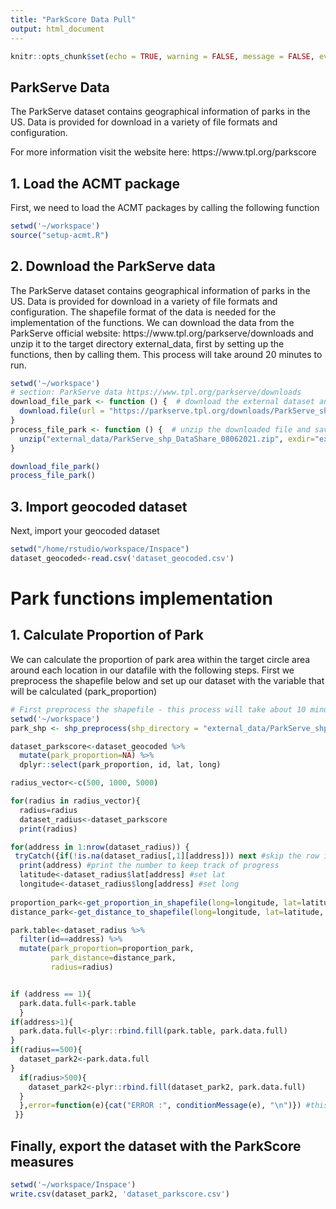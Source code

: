 ```yaml
---
title: "ParkScore Data Pull"
output: html_document
---
```


```r
knitr::opts_chunk$set(echo = TRUE, warning = FALSE, message = FALSE, eval=FALSE)
```

## ParkServe Data

The ParkServe dataset contains geographical information of parks in the US. Data is provided for download in a variety of file formats and configuration.

For more information visit the website here: https://www.tpl.org/parkscore

## 1. Load the ACMT package

First, we need to load the ACMT packages by calling the following function
```r
setwd('~/workspace')
source("setup-acmt.R")
```

## 2. Download the ParkServe data

The ParkServe dataset contains geographical information of parks in the US. Data is provided for download in a variety of file formats and configuration. The shapefile format of the data is needed for the implementation of the functions. We can download the data from the ParkServe official website: https://www.tpl.org/parkserve/downloads and unzip it to the target directory external_data, first by setting up the functions, then by calling them. This process will take around 20 minutes to run.


```r
setwd('~/workspace')
# section: ParkServe data https://www.tpl.org/parkserve/downloads
download_file_park <- function () {  # download the external dataset and give it a name (will use it in creating external_data_name_to_info_list)
  download.file(url = "https://parkserve.tpl.org/downloads/ParkServe_shp_DataShare_08062021.zip", destfile = "external_data/ParkServe_shp_DataShare_08062021.zip")
}
process_file_park <- function () {  # unzip the downloaded file and save the target data layer as csv file)
  unzip("external_data/ParkServe_shp_DataShare_08062021.zip", exdir="external_data/ParkServe_shp")
}

download_file_park()
process_file_park()
```

## 3. Import geocoded dataset

Next, import your geocoded dataset

```r
setwd("/home/rstudio/workspace/Inspace")
dataset_geocoded<-read.csv('dataset_geocoded.csv')
```

# Park functions implementation

## 1. Calculate Proportion of Park
We can calculate the proportion of park area within the target circle area around each location in our datafile with the following steps. First we preprocess the shapefile below and set up our dataset with the variable that will be calculated (park_proportion)
```r
# First preprocess the shapefile - this process will take about 10 minutes.
setwd('~/workspace')
park_shp <- shp_preprocess(shp_directory = "external_data/ParkServe_shp/Shapefiles_08062021/ParkServe_shp_DataShare_08062021/ParkServe_Parks.shp")

dataset_parkscore<-dataset_geocoded %>%
  mutate(park_proportion=NA) %>%
  dplyr::select(park_proportion, id, lat, long)

radius_vector<-c(500, 1000, 5000)

```

```r

for(radius in radius_vector){
  radius=radius
  dataset_radius<-dataset_parkscore
  print(radius)

for(address in 1:nrow(dataset_radius)) {
 tryCatch({if(!is.na(dataset_radius[,1][address])) next #skip the row if the data is already there
  print(address) #print the number to keep track of progress
  latitude<-dataset_radius$lat[address] #set lat
  longitude<-dataset_radius$long[address] #set long
  
proportion_park<-get_proportion_in_shapefile(long=longitude, lat=latitude, radius_meters=radius, shp_processed = park_shp)
distance_park<-get_distance_to_shapefile(long=longitude, lat=latitude, radius_meters=radius, shp_processed = park_shp)

park.table<-dataset_radius %>%
  filter(id==address) %>%
  mutate(park_proportion=proportion_park, 
         park_distance=distance_park,
         radius=radius)


if (address == 1){
  park.data.full<-park.table
  }
if(address>1){
  park.data.full<-plyr::rbind.fill(park.table, park.data.full)
}
if(radius==500){
  dataset_park2<-park.data.full
}
  if(radius>500){
    dataset_park2<-plyr::rbind.fill(dataset_park2, park.data.full)
  }
  },error=function(e){cat("ERROR :", conditionMessage(e), "\n")}) #this will print any error messages})
 }}

```

## Finally, export the dataset with the ParkScore measures

```r
setwd('~/workspace/Inspace')
write.csv(dataset_park2, 'dataset_parkscore.csv')

```


